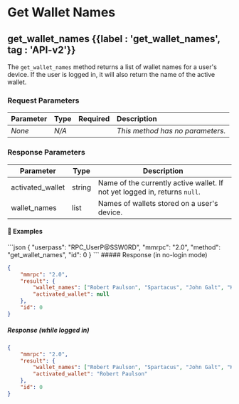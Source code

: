 
# Get Wallet Names

## get\_wallet\_names {{label : 'get_wallet_names', tag : 'API-v2'}}

The `get_wallet_names` method returns a list of wallet names for a user's device. If the user is logged in, it will also return the name of the active wallet.

### Request Parameters

| Parameter | Type  | Required | Description                      |
| :-------- | :---- | :------: | :------------------------------- |
| *None*    | *N/A* |          | *This method has no parameters.* |

### Response Parameters

| Parameter         | Type   | Description                                                                |
| ----------------- | ------ | -------------------------------------------------------------------------- |
| activated\_wallet | string | Name of the currently active wallet. If not yet logged in, returns `null`. |
| wallet\_names     | list   | Names of wallets stored on a user's device.                                |

#### 📌 Examples

<CodeGroup title="Get Wallet Names" tag="POST" label="get_wallet_names" mm2MethodDecorate="true">
  ```json
  {
    "userpass": "RPC_UserP@SSW0RD",
    "mmrpc": "2.0",
    "method": "get_wallet_names",
    "id": 0
  }
  ```
</CodeGroup>

<CollapsibleSection expandedText="Hide Get Wallet Names Response" collapsedText="Show Get Wallet Names Response">
  ##### Response (in no-login mode)

  ```json
  {
      "mmrpc": "2.0",
      "result": {
          "wallet_names": ["Robert Paulson", "Spartacus", "John Galt", "Kaiser Soze"],
          "activated_wallet": null
      },
      "id": 0
  }
  ```

  ##### Response (while logged in)

  ```json
  {
      "mmrpc": "2.0",
      "result": {
          "wallet_names": ["Robert Paulson", "Spartacus", "John Galt", "Kaiser Soze"],
          "activated_wallet": "Robert Paulson"
      },
      "id": 0
  }
  ```
</CollapsibleSection>
